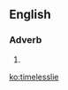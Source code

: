 ==English==

===Adverb===
{{head|en|adverb}}

# {{obsolete spelling of|timelessly|lang=en}}

[[ko:timelesslie]]